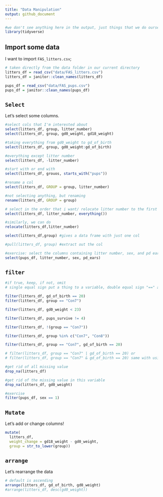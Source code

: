 ```yaml
---
title: "Data Manipulation"
output: github_document
---
```


```r
#we don't see anything here in the output, just things that we do ourselves in the background
library(tidyverse)
```

## Import some data

I want to import `FAS_litters.csv`;

```r
# taken directly from the data folder in our current directory
litters_df = read_csv("data/FAS_litters.csv")
litters_df = janitor::clean_names(litters_df)

pups_df = read_csv("data/FAS_pups.csv")
pups_df = janitor::clean_names(pups_df)
```

## `Select`

Let's select some columns.

```{r， eval=FALSE}
#select cols that I'm interested about
select(litters_df, group, litter_number)
select(litters_df, group, gd0_weight, gd18_weight)

#taking everything from gd0_weight to gd_of_birth
select(litters_df, group, gd0_weight:gd_of_birth)

#everything except litter number 
select(litters_df, -litter_number)

#start with or end with 
select(litters_df, grouos, starts_with("pups"))

#rename a col
select(litters_df, GROUP = group, litter_number)

#not selecting anything, but renaming 
rename(litters_df, GROUP = group)

# select in the order that i want/ relocate litter number to the first col
select(litters_df, litter_number, everything())

#similarly, we can do 
relocate(litters_df,litter_number)

select(litters_df,group) #gives a data frame with just one col

#pull(litters_df, group) #extract out the col
```

```r
#exercise: select the columns containing litter number, sex, and pd ears from pups data
select(pups_df, litter_number, sex, pd_ears)
```

## `filter`

```r
#if true, keep, if not, omit
# single equal sign put a thing to a variable, double equal sign "==" actually compares whether two things are equal 

filter(litters_df, gd_of_birth == 20)
filter(litters_df, group == "Con7")

filter(litters_df, gd0_weight < 23)

filter(litters_df, pups_survive != 4)

filter(litters_df, !(group == "Con7"))

filter(litters_df, group %in% c("Con7", "Con8"))

filter(litters_df, group == "Con7", gd_of_birth == 20)

# filter(litters_df, group == "Con7" | gd_of_birth == 20) or 
# filter(litters_df, group == "Con7" & gd_of_birth == 20) same with using a comma 

#get rid of all missing value
drop_na(litters_df)

#get rid of the missing value in this variable
drop_na(litters_df, gd0_weight)
```

```r
#exercise 
filter(pups_df, sex == 1)
```


## `Mutate`

Let's add or change columns!

```r
mutate(
  litters_df, 
  weight_change = gd18_weight - gd0_weight,
  group = str_to_lower(group))
```

## `arrange`

Let's rearrange the data

```r
# default is ascending
arrange(litters_df, gd_of_birth, gd0_weight)
#arrange(litters_df, desc(gd0_weight))


```

